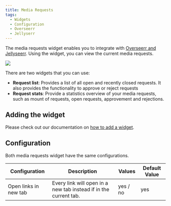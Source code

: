 ```yaml
---
title: Media Requests
tags:
  - Widgets
  - Configuration
  - Overseerr
  - Jellyserr
---
```


The media requests widget enables you to integrate with [Overseerr and Jellyseerr](/docs/1.12.0/integrations/media-requester).
Using the widget, you can view the current media requests.

![](./img/screenshot.png)

There are two widgets that you can use:
- **Request list**: Provides a list of all open and recently closed requests. It also provides the functionality to approve or reject requests
- **Request stats**: Provide a statistics overview of your media requests, such as mount of requests, open requests, approvement and rejections.

## Adding the widget
Please check out our documentation on [how to add a widget](/docs/getting-started/after-the-installation#embed-integration-data-using-widgets).

## Configuration
Both media requests widget have the same configurations.

| Configuration         | Description                                                      | Values   | Default Value |
| --------------------- | ---------------------------------------------------------------- | -------- | ------------- |
| Open links in new tab | Every link will open in a new tab instead if in the current tab. | yes / no | yes           |

